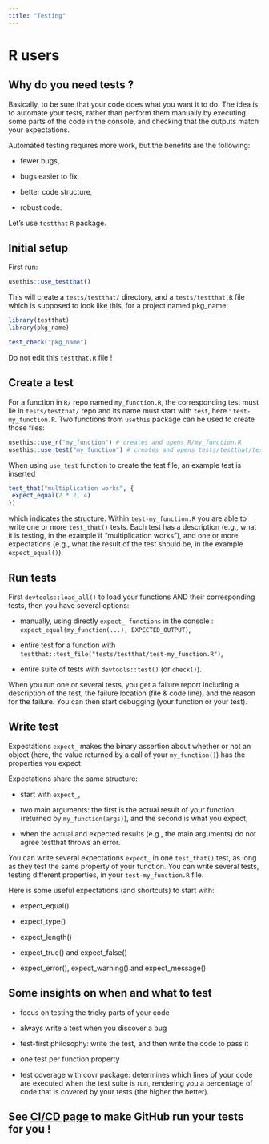 ```yaml
---
title: "Testing"
---
```

# R users

## Why do you need tests ?

Basically, to be sure that your code does what you want it to do. The idea is to automate your tests, rather than perform them manually by executing some parts of the code in the console, and checking that the outputs match your expectations.

Automated testing requires more work, but the benefits are the following:

- fewer bugs,

- bugs easier to fix,

- better code structure,

- robust code.

Let's use `testthat` `R` package.

## Initial setup

First run:

```r
usethis::use_testthat()
```

This will create a `tests/testthat/` directory, and a `tests/testthat.R` file which is supposed to look like this, for a project named pkg_name:

```r
library(testthat)
library(pkg_name)

test_check("pkg_name")
```

Do not edit this `testthat.R` file !

## Create a test

For a function in `R/` repo named `my_function.R`, the corresponding test must lie in `tests/testthat/` repo and its name must start with `test`, here : `test-my_function.R`. Two functions from `usethis` package can be used to create those files:

```r
usethis::use_r("my_function") # creates and opens R/my_function.R
usethis::use_test("my_function") # creates and opens tests/testthat/test-my_function.R
```

When using `use_test` function to create the test file, an example test is inserted

```r
test_that("multiplication works", {
 expect_equal(2 * 2, 4)
})
```
which indicates the structure. Within `test-my_function.R` you are able to write one or more `test_that()` tests. Each test has a description (e.g., what it is testing, in the example if "multiplication works"), and one or more expectations (e.g., what the result of the test should be, in the example `expect_equal()`).

## Run tests

First `devtools::load_all()` to load your functions AND their corresponding tests, then you have several options:

- manually, using directly `expect_ functions` in the console : `expect_equal(my_function(...), EXPECTED_OUTPUT)`,

- entire test for a function with `testthat::test_file("tests/testthat/test-my_function.R")`,

- entire suite of tests with ```devtools::test()``` (or `check()`).

When you run one or several tests, you get a failure report including a description of the test, the failure location (file & code line), and the reason for the failure. You can then start debugging (your function or your test).

## Write test

Expectations `expect_` makes the binary assertion about whether or not an object (here, the value returned by a call of your `my_function()`) has the properties you expect.

Expectations share the same structure:

- start with `expect_`,

- two main arguments: the first is the actual result of your function (returned by `my_function(args)`), and the second is what you expect,

- when the actual and expected results (e.g., the main arguments) do not agree testthat throws an error.

You can write several expectations `expect_` in one `test_that()` test, as long as they test the same property of your function. You can write several tests, testing different properties, in your `test-my_function.R` file.

Here is some useful expectations (and shortcuts) to start with:

- expect_equal()

- expect_type()

- expect_length()

- expect_true() and expect_false()

- expect_error(), expect_warning() and expect_message()

## Some insights on when and what to test

- focus on testing the tricky parts of your code

- always write a test when you discover a bug

- test-first philosophy: write the test, and then write the code to pass it

- one test per function property

- test coverage with covr package: determines which lines of your code are executed when the test suite is run, rendering you a percentage of code that is covered by your tests (the higher the better).

## See [CI/CD page](ci_cd.qmd) to make GitHub run your tests for you !

